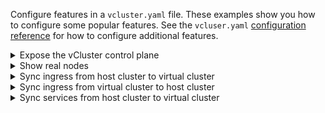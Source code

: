 


Configure features in a `vcluster.yaml` file. These examples show you how to configure some popular features. See the `vcluser.yaml` [configuration reference](/vcluster/configure/vcluster-yaml/) for how to configure additional features.

<details>
    <summary>Expose the vCluster control plane</summary>

    There are multiple ways of granting access to the vCluster control plane for external applications like kubectl. The following example uses an Ingress, but you can also do it via ServiceAccount, LoadBalancer, and NodePort.

    <Flow>
        <Step>
           
            Modify `vcluster.yaml` so that vCluster creates the required Ingress resource.

            ```yaml
            controlPlane:
                ingress:
                    enabled: true
                    host: VCLUSTER_HOSTNAME
                    proxy:
                    extraSANs:
                    - VCLUSTER_HOSTNAME
            ```

            Replace _`VCLUSTER_HOSTNAME`_ with your vCluster instance's hostname.
        </Step>
        <Step>
            Apply your changes.

           <DeployChangesCliOnly />

        </Step>
    </Flow>

</details>

<details>
    <summary>Show real nodes</summary>

        By default, vCluster syncs pseudo nodes from the host cluster to the virtual cluster. However, deploying a vCluster instance via the CLI on a local Kubernetes cluster automatically enables real node syncing, so you would not see a difference in this context.

        Pseudo nodes only have real values for the CPU, architecture, and operating system, while everything else is randomly generated. Therefore, for use cases requiring real node information, you can opt to sync the real nodes into the virtual cluster.

        <Flow>
                <Step>
                
                    Modify `vcluster.yaml` to sync the nodes from the host cluster to the virtual cluster.

                    ```yaml
                    sync:
                      fromHost:
                        nodes:
                          enabled: true
                    ```

                    Replace _`VCLUSTER_HOSTNAME`_ with your vCluster instance's hostname.
                </Step>
                <Step>
                    Apply your changes.

                <DeployChangesCliOnly />

                </Step>
            </Flow>

</details>

<details>
    <summary>Sync ingress from host cluster to virtual cluster</summary>

        If you want to use an ingress controller from the host cluster inside your virtual cluster, enable `IngressClass` syncing from the host cluster to virtual cluster.

        <Flow>
            <Step>
            
                Modify `vcluster.yaml` to sync the IngressClasses from the host cluster to the virtual cluster.

                ```yaml
                sync:
                  fromHost:
                    ingressClasses:
                      enabled: true
                ``` 

                Replace _`VCLUSTER_HOSTNAME`_ with your vCluster instance's hostname.
            </Step>
            <Step>
                Apply your changes.

            <DeployChangesCliOnly />

            </Step>
        </Flow>

</details>

<details>
    <summary>Sync ingress from virtual cluster to host cluster</summary>

        Create an ingress in a virtual cluster to make a service in that virtual cluster available via a hostname/domain. Instead of having to run a separate ingress controller in each virtual cluster, sync the ingress resource to the host cluster so that the virtual cluster can use a shared ingress controller running in the host cluster.

        <Flow>
            <Step>
            
                Modify `vcluster.yaml` to sync the ingresses from the virtual cluster to the host cluster.

                ```yaml
                sync:
                  toHost:
                    ingresses:
                      enabled: true
                ``` 

                Replace _`VCLUSTER_HOSTNAME`_ with your vCluster instance's hostname.
            </Step>
            <Step>
                Apply your changes.

            <DeployChangesCliOnly />

            </Step>
        </Flow>

</details>

<details>
    <summary>Sync services from host cluster to virtual cluster</summary>

        In this example, you map a service `my-host-service` in the namespace `my-host-namespace` to the virtual cluster service `my-virtual-service` inside the virtual cluster namespace `team-x`.

        <Flow>
            <Step>
            
                Modify `vcluster.yaml` to sync the ingresses from the virtual cluster to the host cluster.

                ```yaml
                replicateServices:
                  fromHost:
                    - from: my-host-namespace/my-host-service
                      to: team-x/my-virtual-service
                ```

                Replace _`VCLUSTER_HOSTNAME`_ with your vCluster instance's hostname.
            </Step>
            <Step>
                Apply your changes.

            <DeployChangesCliOnly />

            </Step>
        </Flow>

</details>